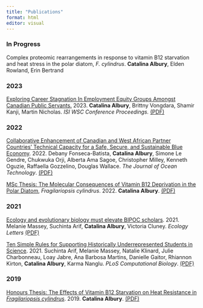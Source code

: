 ---
title: "Publications"
format: html
editor: visual
---



### In Progress
Complex proteomic rearrangements in response to vitamin B12 starvation and heat stress in the polar diatom, *F. cylindrus*. **Catalina Albury**, Elden Rowland, Erin Bertrand

### 2023
[Exploring Career Stagnation In Employment Equity Groups Amongst Canadian Public Servants.](https://www.isi2023.org/abstracts/submission/617/view/) 2023. **Catalina Albury**, Brittny Vongdara, Shamir Kanji, Martin Nicholas. *ISI WSC Conference Proceedings.* [(PDF)](https://www.isi2023.org/media/abstracts/ottawa-2023_a4304726a4ffc04552129532cf656303.pdf)


### 2022

[Collaborative Enhancement of Canadian and West African Partner Countries' Technical Capacity for a Safe, Secure, and Sustainable Blue Economy](https://www.thejot.net/article-preview/?show_article_preview=1389). 2022. Debany Fonseca-Batista, **Catalina Albury**, Simone Le Gendre, Chukwuka Orji, Alberta Ama Sagoe, Christopher Milley, Kenneth Oguzie, Raffaella Gozzelino, Douglas Wallace. *The Journal of Ocean Technology*. [(PDF)](https://www.thejot.net/article-preview/?show_article_preview=1389&jot_download_article=1389)


[MSc Thesis: The Molecular Consequences of Vitamin B12 Deprivation in the Polar Diatom](https://dalspace.library.dal.ca/handle/10222/81567), *Fragilariopsis cylindrus*. 2022. **Catalina Albury**. [(PDF)](https://dalspace.library.dal.ca/bitstream/handle/10222/81567/CatalinaAlbury2022.pdf?sequence=1&isAllowed=y)

### 2021

[Ecology and evolutionary biology must elevate BIPOC scholars](https://onlinelibrary.wiley.com/doi/abs/10.1111/ele.13716). 2021. Melanie Massey, Suchinta Arif, **Catalina Albury**, Victoria Cluney. *Ecology Letters* [(PDF)](https://onlinelibrary.wiley.com/doi/epdf/10.1111/ele.13716)

[Ten Simple Rules for Supporting Historically Underrepresented Students in Science](https://journals.plos.org/ploscompbiol/article?id=10.1371/journal.pcbi.1009313). 2021. Suchinta Arif, Melanie Massey, Natalie Klinard, Julie Charbonneau, Loay Jabre, Ana Barbosa Martins, Danielle Gaitor, Rhiannon Kirton, **Catalina Albury**, Karma Nanglu. *PLoS Computational Biology*.  [(PDF)](https://journals.plos.org/ploscompbiol/article/file?id=10.1371/journal.pcbi.1009313&type=printable)

### 2019

[Honours Thesis: The Effects of Vitamin B12 Starvation on Heat Resistance in *Fragilariopsis cylindrus*](https://www.researchgate.net/publication/336720705_Effects_of_Vitamin_B12_Starvation_on_Heat_Resistance_in_Fragilariopsis_Cylindrus). 2019.  **Catalina Albury**. [(PDF)](https://www.researchgate.net/publication/360068994_The_Molecular_Consequences_of_Vitamin_B12_Deprivation_in_the_Polar_Diatom_Fragilariopsis_cylindrus)
